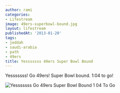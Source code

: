 ```yaml
---
author: rami
categories:
- Lifestream
image: 49ers-superbowl-bound.jpg
layout: lifestream
publishedAt: '2013-01-20'
tags:
- jeddah
- saudi-arabia
- path
- 49ers
title: Yesssssss 49ers Super Bowl Bound
---
```


Yesssssss! Go 49ers! Super Bowl bound. 1:04 to go!

![Yesssssss Go 49ers Super Bowl Bound 1 04 To Go](/assets/images/content/lifestream/49ers-superbowl-bound.jpg)
